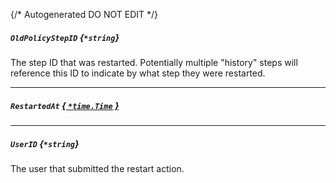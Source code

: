 {/* Autogenerated DO NOT EDIT  */}
##### `OldPolicyStepID` *{`*string`}*
The step ID that was restarted. Potentially multiple "history" steps will reference this ID to indicate by what step they were restarted.

---
##### `RestartedAt` [*{ `*time.Time` }*](https://pkg.go.dev/time#Time)

---
##### `UserID` *{`*string`}*
The user that submitted the restart action.


